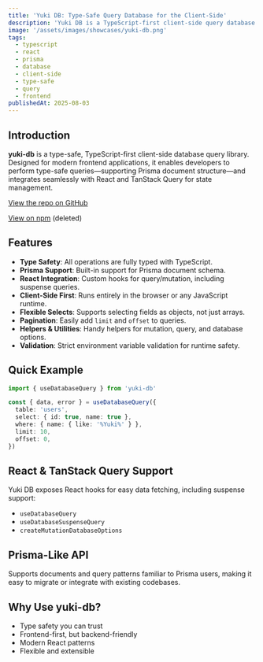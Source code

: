 ```yaml
---
title: 'Yuki DB: Type-Safe Query Database for the Client-Side'
description: 'Yuki DB is a TypeScript-first client-side query database providing type-safe operations, Prisma support, and React integration. Learn about its features, setup, and usage.'
image: '/assets/images/showcases/yuki-db.png'
tags:
  - typescript
  - react
  - prisma
  - database
  - client-side
  - type-safe
  - query
  - frontend
publishedAt: 2025-08-03
---
```


## Introduction

**yuki-db** is a type-safe, TypeScript-first client-side database query library. Designed for modern frontend applications, it enables developers to perform type-safe queries—supporting Prisma document structure—and integrates seamlessly with React and TanStack Query for state management.

[View the repo on GitHub](https://github.com/tiesen243/yuki-db)

[View on npm](https://npmjs.com/package/yuki-db) (deleted)

## Features

- **Type Safety**: All operations are fully typed with TypeScript.
- **Prisma Support**: Built-in support for Prisma document schema.
- **React Integration**: Custom hooks for query/mutation, including suspense queries.
- **Client-Side First**: Runs entirely in the browser or any JavaScript runtime.
- **Flexible Selects**: Supports selecting fields as objects, not just arrays.
- **Pagination**: Easily add `limit` and `offset` to queries.
- **Helpers & Utilities**: Handy helpers for mutation, query, and database options.
- **Validation**: Strict environment variable validation for runtime safety.

## Quick Example

```typescript
import { useDatabaseQuery } from 'yuki-db'

const { data, error } = useDatabaseQuery({
  table: 'users',
  select: { id: true, name: true },
  where: { name: { like: '%Yuki%' } },
  limit: 10,
  offset: 0,
})
```

## React & TanStack Query Support

Yuki DB exposes React hooks for easy data fetching, including suspense support:

- `useDatabaseQuery`
- `useDatabaseSuspenseQuery`
- `createMutationDatabaseOptions`

## Prisma-Like API

Supports documents and query patterns familiar to Prisma users, making it easy to migrate or integrate with existing codebases.

## Why Use yuki-db?

- Type safety you can trust
- Frontend-first, but backend-friendly
- Modern React patterns
- Flexible and extensible
